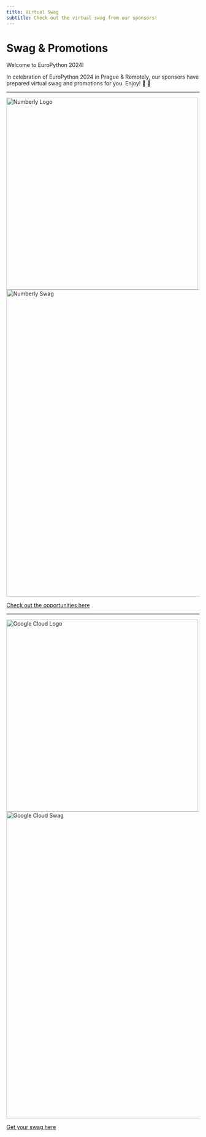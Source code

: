 ```yaml
---
title: Virtual Swag
subtitle: Check out the virtual swag from our sponsors!
---
```





# Swag & Promotions

Welcome to EuroPython 2024!

In celebration of EuroPython 2024 in Prague & Remotely, our sponsors have prepared virtual swag and promotions for you. Enjoy! 🐍 💝

---
<a href="https://numberly.com/en/technology/" target="_blank" rel="noopener noreferrer">
  <Image src={numberlyLogo} width="500" alt="Numberly Logo" />
</a>

<div style={{marginBottom: 15}}> </div>

<a href="/sponsor-swag/numberly-swag.pdf" target="_blank" rel="noopener noreferrer">
  <Image src={numberlySwag} width="800" alt="Numberly Swag" />
</a>

[Check out the opportunities here](/sponsor-swag/numberly-swag.pdf)

---
<a href="https://goo.gle/vertexai" target="_blank" rel="noopener noreferrer">
  <Image src={googleLogo} width="500" alt="Google Cloud Logo" />
</a>

<div style={{marginBottom: 15}}> </div>

<a href="/sponsor-swag/googlecloud-swag.pdf" target="_blank" rel="noopener noreferrer">
  <Image src={googleSwag} width="800" alt="Google Cloud Swag" />
</a>

[Get your swag here](/sponsor-swag/googlecloud-swag.pdf)
